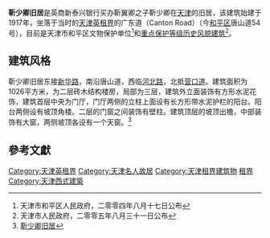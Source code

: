 {{天津历史风貌建筑| 
省区市 = 天津市 | 
名称 = 靳少卿旧居 | 
图片 = [[File:靳少卿旧宅.jpg|200px]] | 
编号 = 0130091 | 
等级 = 重点保护 | 
时代 = 1917年 | 
所在 = [[天津市|天津市]][[和平区_(天津市)|和平区]] | 
公布 = 2005年8月31日| 
}} 

'''靳少卿旧居'''是英商新泰兴银行买办靳翼卿之子靳少卿在[[天津|天津]]的旧居，该建筑始建于1917年，坐落于当时的[[天津英租界|天津英租界]]的广东道（Canton Road）（今[[和平区_(天津市)|和平区]]唐山道54号），目前是天津市和平区文物保护单位<ref>天津市和平区人民政府，二零零四年八月十七日公布</ref>和[[天津历史风貌建筑|重点保护等级历史风貌建筑]]<ref>天津市人民政府，二零零五年八月三十一日公布</ref>。

== 建筑风格 ==
靳少卿旧居东接[[新华路_(天津)|新华路]]，南沿唐山道，西临[[河北路_(天津)|河北路]]，北抵[[营口道|营口道]]。建筑面积为1026平方米，为二层砖木结构楼房，局部为三层，建筑外立面装饰有方形水泥花饰，建筑首层中央为门厅，门厅两侧的立柱上面设有长方形带水泥护栏的阳台。阳台两侧设有坡顶角楼。二层的门窗之间装饰有壁柱。建筑顶层的坡顶出檐，中部装饰有大窗，两侧坡顶各设有一个天窗。<ref>[http://www.tjtv.com.cn/system/2007/06/20/001727772.shtml 靳少卿旧居]</ref>

== 參考文獻 == 
<div class="references-small"> 
<references /> 
</div> 

{{天津市名人故居}} 

[[Category:天津英租界|Category:天津英租界]] 
[[Category:天津名人故居|Category:天津名人故居]] 
[[Category:天津租界建筑物|Category:天津租界建筑物]] 
[[Category:中国近代建筑|租界]]
[[Category:天津西式建築|Category:天津西式建築]]